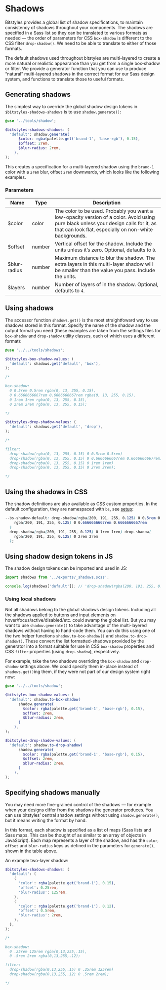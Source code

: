 
<Meta title="Design Tokens/Shadows" />

# Shadows

Bitstyles provides a global list of shadow specifications, to maintain consistency of shadows throughout your components. The shadows are specified in a Sass list so they can be translated to various formats as needed — the order of parameters for CSS `box-shadow` is different to the CSS filter `drop-shadow()`. We need to be able to translate to either of those formats.

The default shadows used throughout bitstyles are multi-layered to create a more natural or realistic appearance than you get from a single box-shadow or filter. We provide a generator function that you can use to produce “natural” multi-layered shadows in the correct format for our Sass design system, and functions to translate those to useful formats.

## Generating shadows

The simplest way to override the global shadow design tokens in `$bitstyles-shadows-shadows` is to use `shadow.generate()`:

```scss
@use '../tools/shadow';

$bitstyles-shadows-shadows: (
  'default': shadow.generate(
      $color: rgba(palette.get('brand-1', 'base-rgb'), 0.15),
      $offset: 2rem,
      $blur-radius: 2rem,
    ),
);
```

This creates a specification for a multi-layered shadow using the `brand-1` color with a `2rem` blur, offset `2rem` downwards, which looks like the following examples.

<Canvas>
  <Story id="utilities-shadow--u-shadow-default" />
  <Story id="utilities-drop-shadow--u-drop-shadow-default" />
</Canvas>

### Parameters

| Name         | Type   | Description                                                                                                                                                                                   |
| ------------ | ------ | --------------------------------------------------------------------------------------------------------------------------------------------------------------------------------------------- |
| $color       | color  | The color to be used. Probably you want a low-opacity version of a color. Avoid using pure black unless your design calls for it, as that can look flat, especially on non-white backgrounds. |
| $offset      | number | Vertical offset for the shadow. Include the units unless it’s zero. Optional, defaults to `0`.                                                                                                |
| $blur-radius | number | Maximum distance to blur the shadow. The extra layers in this multi-layer shadow will be smaller than the value you pass. Include the units.                                                  |
| $layers      | number | Number of layers of in the shadow. Optional, defaults to `4`.                                                                                                                                 |

## Using shadows

The accessor function `shadows.get()` is the most straightfoward way to use shadows stored in this format. Specify the name of the shadow and the output format you need (these examples are taken from the settings files for `box-shadow` and `drop-shadow` utility classes, each of which uses a different format):

```scss
@use '../../tools/shadows';

$bitstyles-box-shadow-values: (
  'default': shadows.get('default', 'box'),
);

/*

box-shadow:
  0 0.5rem 0.5rem rgba(0, 13, 255, 0.15),
  0 0.6666666667rem 0.6666666667rem rgba(0, 13, 255, 0.15),
  0 1rem 1rem rgba(0, 13, 255, 0.15),
  0 2rem 2rem rgba(0, 13, 255, 0.15);

*/

$bitstyles-drop-shadow-values: (
  'default': shadows.get('default', 'drop'),
);

/*

filter:
  drop-shadow(rgba(0, 13, 255, 0.15) 0 0.5rem 0.5rem)
  drop-shadow(rgba(0, 13, 255, 0.15) 0 0.6666666667rem 0.6666666667rem)
  drop-shadow(rgba(0, 13, 255, 0.15) 0 1rem 1rem)
  drop-shadow(rgba(0, 13, 255, 0.15) 0 2rem 2rem);

*/
```

## Using the shadows in CSS

The shadow definitions are also available as CSS custom properties. In the default configuration, they are namespaced with `bs`, see [setup](/story/design-tokens-setup--page):

```css
--bs-shadow-default: drop-shadow(rgba(200, 191, 255, 0.125) 0 0.5rem 0.5rem) drop-shadow(
    rgba(200, 191, 255, 0.125) 0 0.6666666667rem 0.6666666667rem
  )
  drop-shadow(rgba(200, 191, 255, 0.125) 0 1rem 1rem) drop-shadow(
    rgba(200, 191, 255, 0.125) 0 2rem 2rem
  );
```

## Using shadow design tokens in JS

The shadow design tokens can be imported and used in JS:

```js
import shadows from '../exports/_shadows.scss';

console.log(shadows['default']); // 'drop-shadow(rgba(200, 191, 255, 0.125) 0 0.5rem 0.5rem) drop-shadow(rgba(200, 191, 255, 0.125) 0 0.6666666667rem 0.6666666667rem) drop-shadow(rgba(200, 191, 255, 0.125) 0 1rem 1rem) drop-shadow(rgba(200, 191, 255, 0.125) 0 2rem 2rem)'
```

### Using local shadows

Not all shadows belong to the global shadows design tokens. Including all the shadows applied to buttons and input elements on hover/focus/active/disabled/etc. could swamp the global list. But you may want to use `shadow.generate()` to take advantage of the multi-layered shadows without having to hand-code them. You can do this using one of the two helper functions `shadow.to-box-shadow()` and `shadow.to-drop-shadow()`. These convert the list formatted-shadows provided by the generator into a format suitable for use in CSS `box-shadow` properties and CSS `filter` properties (using `drop-shadow`), respectively.

For example, take the two shadows overriding the `box-shadow` and `drop-shadow` settings above. We could specify them in-place instead of `shadows.get()`ing them, if they were not part of our design system right now:

```scss
@use '../../tools/shadow';

$bitstyles-box-shadow-values: (
  'default': shadow.to-box-shadow(
      shadow.generate(
        $color: rgba(palette.get('brand-1', 'base-rgb'), 0.15),
        $offset: 2rem,
        $blur-radius: 2rem,
      )
    ),
);

$bitstyles-drop-shadow-values: (
  'default': shadow.to-drop-shadow(
      shadow.generate(
        $color: rgba(palette.get('brand-1', 'base-rgb'), 0.15),
        $offset: 2rem,
        $blur-radius: 2rem,
      )
    ),
);
```

## Specifying shadows manually

You may need more fine-grained control of the shadows — for example when your designs differ from the shadows the generator produces. You can use bitstyles’ central shadow settings without using `shadow.generate()`, but it means writing the format by hand.

In this format, each shadow is specified as a list of maps (Sass lists and Sass maps. This can be thought of as similar to an array of objects in JavaScript). Each map represents a layer of the shadow, and has the `color`, `offset` and `blur-radius` keys as defined in the parameters for `generate()`, shown in the table above.

An example two-layer shadow:

```scss
$bitstyles-shadows-shadows: (
  'default': (
    (
      'color': rgba(palette.get('brand-1'), 0.15),
      'offset': 0.25rem,
      'blur-radius': 125rem,
    ),
    (
      'color': rgba(palette.get('brand-1'), 0.12),
      'offset': 0.5rem,
      'blur-radius': 2rem,
    ),
  ),
);

/*

box-shadow:
  0 .25rem 125rem rgba(0,13,255,.15),
  0 .5rem 2rem rgba(0,13,255,.12);

filter:
  drop-shadow(rgba(0,13,255,.15) 0 .25rem 125rem)
  drop-shadow(rgba(0,13,255,.12) 0 .5rem 2rem);

*/
```
